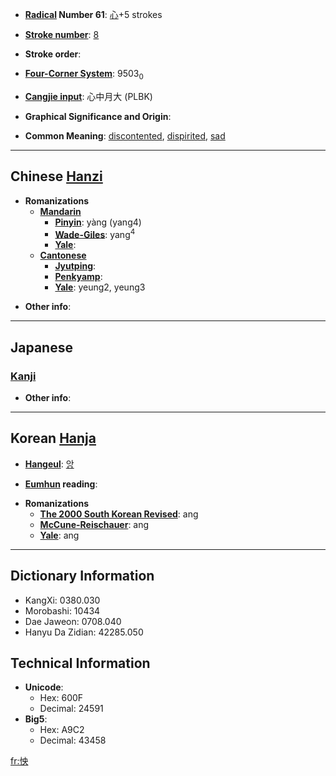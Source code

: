 * '''[[Wiktionary:Chinese radical index| Radical]] Number 61''': [[Wiktionary:Chinese radical index 心|心]]+5 strokes

* '''[[Wiktionary:Chinese total strokes index|Stroke number]]''': [[Wiktionary:Chinese total strokes index 8|8]]

* '''Stroke order''': 

* '''[[Wiktionary:Chinese four corner index|Four-Corner System]]''': 9503<sub>0</sub>

* '''[[Wiktionary:Chinese Cangjie index|Cangjie input]]''': 心中月大 (PLBK)

* '''Graphical Significance and Origin''': 

* '''Common Meaning''': [[discontented]], [[dispirited]], [[sad]]

----

== Chinese [[Hanzi]] ==

* '''Romanizations'''
** '''[[Mandarin]]'''
*** '''[[Pinyin]]''': yàng (yang4)
*** '''[[Wade-Giles]]''': yang<sup>4</sup>
*** '''[[Yale]]''': 
** '''[[Cantonese]]'''
*** '''[[Jyutping]]''':
*** '''[[Penkyamp]]''': 
*** '''[[Yale]]''': yeung2, yeung3

* '''Other info''': 

----

==Japanese==

===[[Kanji]]===
{{kanji|on readings=[[よう]] (yō)
|kun readings=[[うらむ]] (uramu)
}}

* '''Other info''':  

----

== Korean [[Hanja]] ==

* '''[[Hangeul]]''': [[앙]]

* '''[[Eumhun]] reading''': 

* '''Romanizations'''
** '''[[The 2000 South Korean Revised Romanization|The 2000 South Korean Revised]]''': ang
** '''[[McCune-Reischauer]]''': ang
** '''[[Yale]]''': ang

----

== Dictionary Information ==

* KangXi: 0380.030
* Morobashi: 10434
* Dae Jaweon: 0708.040
* Hanyu Da Zidian: 42285.050

== Technical Information ==

* '''Unicode''':
** Hex: 600F
** Decimal: 24591
* '''Big5''':
** Hex: A9C2
** Decimal: 43458

[[fr:怏]]